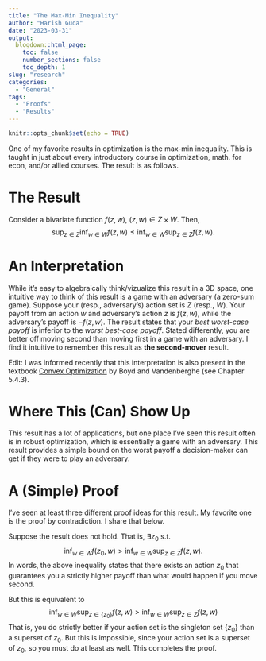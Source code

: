 ```yaml
---
title: "The Max-Min Inequality"
author: "Harish Guda"
date: "2023-03-31"
output:
  blogdown::html_page:
    toc: false
    number_sections: false
    toc_depth: 1
slug: "research"
categories: 
  - "General"
tags: 
  - "Proofs"
  - "Results"
---
```


```r
knitr::opts_chunk$set(echo = TRUE)
```

One of my favorite results in optimization is the max-min inequality. This is taught in just about every introductory course in optimization, math. for econ, and/or allied courses. The result is as follows. 

# The Result

Consider a bivariate function $f(z, w)$, $(z, w) \in Z \times W$. Then, 
$$
\sup_{z \in Z} \inf_{w \in W} f(z, w) \le \inf_{w \in W}\sup_{z \in Z}f(z, w).
$$

# An Interpretation

While it's easy to algebraically think/vizualize this result in a 3D space, one intuitive way to think of this result is a game with an adversary (a zero-sum game). Suppose your (resp., adversary's) action set is $Z$ (resp., $W$). Your payoff from an action $w$ and adversary's action $z$ is $f(z,w)$, while the adversary's payoff is $-f(z, w)$. The result states that your *best worst-case payoff* is inferior to the *worst best-case payoff*. Stated differently, you are better off moving second than moving first in a game with an adversary. I find it intuitive to  remember this result as **the second-mover** result.

Edit: I was informed recently that this interpretation is also present in the textbook [Convex Optimization](https://web.stanford.edu/~boyd/cvxbook/bv_cvxbook.pdf) by Boyd and Vandenberghe (see Chapter 5.4.3). 

# Where This (Can) Show Up

This result has a lot of applications, but one place I've seen this result often is in robust optimization, which is essentially a game with an adversary. This result provides a simple bound on the worst payoff a decision-maker can get if they were to play an adversary. 

# A (Simple) Proof

I've seen at least three different proof ideas for this result. My favorite one is the proof by contradiction. I share that below. 

Suppose the result does not hold. That is, $\exists z_0$ s.t. 
$$
\inf_{w \in W} f(z_0, w) > \inf_{w \in W} \sup_{z \in Z} f(z,w). 
$$
In words, the above inequality states that there exists an action $z_0$ that guarantees you a strictly higher payoff than what would happen if you move second. 

But this is equivalent to 
$$
\inf_{w \in W}\sup_{z \in \{z_0\}}f(z, w) > \inf_{w \in W} \sup_{z \in Z} f(z,w)
$$
That is, you do strictly better if your action set is the singleton set $\{z_0\}$ than a superset of $z_0$. But this is impossible, since your action set is a superset of $z_0$, so you must do at least as well. This completes the proof. 
